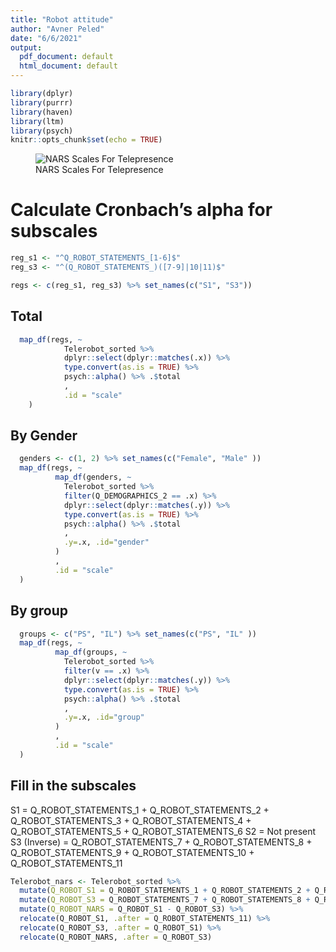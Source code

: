 ```yaml
---
title: "Robot attitude"
author: "Avner Peled"
date: "6/6/2021"
output:
  pdf_document: default
  html_document: default
---
```


```r
library(dplyr)
library(purrr)
library(haven)
library(ltm)
library(psych)
knitr::opts_chunk$set(echo = TRUE)
```

![NARS Scales For Telepresence](TELE_NARS.png)

# Calculate Cronbach's alpha for subscales
```r
reg_s1 <- "^Q_ROBOT_STATEMENTS_[1-6]$"
reg_s3 <- "^(Q_ROBOT_STATEMENTS_)([7-9]|10|11)$"

regs <- c(reg_s1, reg_s3) %>% set_names(c("S1", "S3"))
```

## Total
```r
  map_df(regs, ~ 
            Telerobot_sorted %>% 
            dplyr::select(dplyr::matches(.x)) %>%
            type.convert(as.is = TRUE) %>%
            psych::alpha() %>% .$total
            ,
            .id = "scale"
    )
```
## By Gender

```r
  genders <- c(1, 2) %>% set_names(c("Female", "Male" )) 
  map_df(regs, ~ 
          map_df(genders, ~
            Telerobot_sorted %>% 
            filter(Q_DEMOGRAPHICS_2 == .x) %>%
            dplyr::select(dplyr::matches(.y)) %>%
            type.convert(as.is = TRUE) %>%
            psych::alpha() %>% .$total
            ,
            .y=.x, .id="gender"
          )
          ,
          .id = "scale"
  )
```
## By group
```r
  groups <- c("PS", "IL") %>% set_names(c("PS", "IL" )) 
  map_df(regs, ~ 
          map_df(groups, ~
            Telerobot_sorted %>% 
            filter(v == .x) %>%
            dplyr::select(dplyr::matches(.y)) %>%
            type.convert(as.is = TRUE) %>%
            psych::alpha() %>% .$total
            ,
            .y=.x, .id="group"
          )
          ,
          .id = "scale"
  )
```

## Fill in the subscales
S1 = Q_ROBOT_STATEMENTS_1 + Q_ROBOT_STATEMENTS_2 + Q_ROBOT_STATEMENTS_3 + Q_ROBOT_STATEMENTS_4 + Q_ROBOT_STATEMENTS_5 + Q_ROBOT_STATEMENTS_6
S2 = Not present
S3 (Inverse) = Q_ROBOT_STATEMENTS_7 + Q_ROBOT_STATEMENTS_8 + Q_ROBOT_STATEMENTS_9 + Q_ROBOT_STATEMENTS_10 + Q_ROBOT_STATEMENTS_11 

```r
Telerobot_nars <- Telerobot_sorted %>% 
  mutate(Q_ROBOT_S1 = Q_ROBOT_STATEMENTS_1 + Q_ROBOT_STATEMENTS_2 + Q_ROBOT_STATEMENTS_3 + Q_ROBOT_STATEMENTS_4 + Q_ROBOT_STATEMENTS_5 + Q_ROBOT_STATEMENTS_6) %>%
  mutate(Q_ROBOT_S3 = Q_ROBOT_STATEMENTS_7 + Q_ROBOT_STATEMENTS_8 + Q_ROBOT_STATEMENTS_9 + Q_ROBOT_STATEMENTS_10 + Q_ROBOT_STATEMENTS_11) %>%
  mutate(Q_ROBOT_NARS = Q_ROBOT_S1 - Q_ROBOT_S3) %>%
  relocate(Q_ROBOT_S1, .after = Q_ROBOT_STATEMENTS_11) %>%
  relocate(Q_ROBOT_S3, .after = Q_ROBOT_S1) %>%
  relocate(Q_ROBOT_NARS, .after = Q_ROBOT_S3)
```



